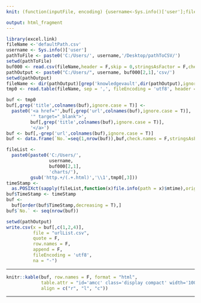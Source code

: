 ```yaml
---
knit: (function(inputFile, encoding) {username<-Sys.info()['user'];fileName<-'defaultPath.csv';pathToFile <-paste0('C:/Users/', username,'/Desktop/pathToCSV/');setwd(pathToFile);buf0<-read.csv(fileName,header = F,skip = 0,stringsAsFactor = F,check.names = F,fileEncoding = 'utf-8');timeStamp<-format(Sys.time(),'%Y%m%d%H%M%S');rmarkdown::render(inputFile, encoding = encoding, output_file = paste0('C:/Users/',username,buf0[2,1],'charts/','am-consulting.co.jp-knowledgeVaultURL.html')) })

output: html_fragment
---
```

<!-- knowledgeVaultへのリンク-->


<script>
$(document).ready(function() {
  $('#amcc').DataTable( {
    "order": [[ 0, "asc" ]],
    "lengthMenu":[[10, -1],[10, "All"]],
    "searching" :true,
    "paging"    :true,
    "ordering"  :true,
    "info"      :true,
    "scrollX"   :true
  } );
} );
</script>

<style>
table{white-space: nowrap;}
.entry-content table {border: 0px;}
.entry-content table > thead > tr > th, 
.entry-content table > tbody > tr > th, 
.entry-content table > tfoot > tr > th, 
.entry-content table > thead > tr > td, 
.entry-content table > tbody > tr > td, 
.entry-content table > tfoot > tr > td {border-left: none; border-right: none;}
</style>

```r
library(excel.link)
fileName <-'defaultPath.csv'
username <- Sys.info()['user']
pathToFile <- paste0('C:/Users/', username,'/Desktop/pathToCSV/')
setwd(pathToFile)
buf000 <- read.csv(fileName,header = F,skip = 0,stringsAsFactor = F,check.names = F,fileEncoding = 'utf-8')
pathOutput <- paste0("C:/Users/", username, buf000[2,1],'csv/')
setwd(pathOutput)
fileName <- dir(pathOutput)[grep('knowledgevault',dir(pathOutput),ignore.case = T)]
tmp0 <- read.table(fileName, sep = ',', fileEncoding = 'utf8', header = T)
```

```r
buf <- tmp0
buf[,grep('title',colnames(buf),ignore.case = T)] <- 
  paste0('<a href="',buf[,grep('url',colnames(buf),ignore.case = T)],
         '" target="_blank">',
         buf[,grep('title',colnames(buf),ignore.case = T)],
         '</a>')
buf <- buf[,-grep('url',colnames(buf),ignore.case = T)]
buf <- data.frame(`No.`=seq(1,nrow(buf)),buf,check.names = F,stringsAsFactors = F)
```

```r
fileList <-
  paste0(paste0('C:/Users/', 
                username,
                buf000[2,1],
                'charts/'),
         gsub('http.+/(.+.html)','\\1',tmp0[,3]))
timeStamp <-
  as.POSIXct(sapply(fileList,function(x)file.info(path = x)$mtime),origin = "1970-01-01")
buf$TimeStamp <- timeStamp
buf <-
  buf[order(buf$TimeStamp,decreasing = T),]
buf$`No.` <- seq(nrow(buf))
```

```r
setwd(pathOutput)
write.csv(x = buf[,c(1,2,4)], 
          file = "urlList.csv", 
          quote = F, 
          row.names = F, 
          append = F, 
          fileEncoding = 'utf8',
          na = "-")
```

***

<!-- table part -->

```r
knitr::kable(buf, row.names = F, format = "html", 
             table.attr = "id='amcc' class='display compact' width='100%' cellspacing='0'", escape = F, 
             align = c("r", "l", "c"))
```

<!-- table part -->

***

<!-- knowledgeVaultへのリンク-->
